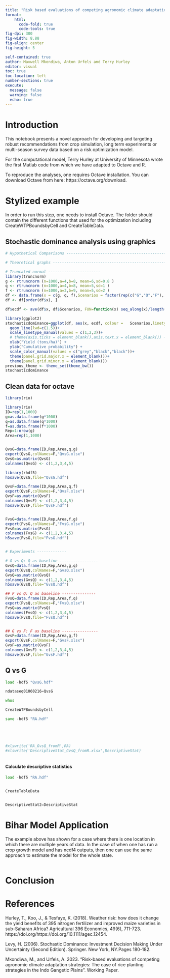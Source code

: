 ```yaml
---
title: "Risk based evaluations of competing agronomic climate adaptation strategies: Workflow example for rice planting strategies from crop growth simulation evidence"
format: 
    html:
      code-fold: true
      code-tools: true
fig-dpi: 300
fig-width: 8.88
fig-align: center
fig-height: 5

self-contained: true
author: Maxwell Mkondiwa, Anton Urfels and Terry Hurley
editor: visual
toc: true
toc-location: left
number-sections: true
execute: 
  message: false
  warning: false
  echo: true
---
```


# Introduction

This notebook presents a novel approach for developing and targeting robust recommendations from crop simulation, long term experiments or multi-season survey data based on a risk optimization model.

For the computational model, Terry Hurley at University of Minnesota wrote the first Matlab code from which we have adapted to Octave and R.

To reproduce the analyses, one requires Octave installation. You can download Octave from here: https://octave.org/download.


# Stylized example
In order to run this step, one needs to install Octave. The folder should contain the different functions that used for the optimization including CreateWTPBoundsbyCell and CreateTableData.

## Stochastic dominance analysis using graphics
```r
# Hypothetical Comparisons ---------------------------------------------------

# Theoretical graphs ------------------------------------------------------------

# Truncated normal -----------------------
library(truncnorm)
g <- rtruncnorm (n=1000,a=4,b=8, mean=6,sd=0.8 )
q <- rtruncnorm (n=1000,a=4,b=8, mean=5,sd=1 )
f <- rtruncnorm (n=1000,a=3,b=9, mean=5,sd=2 )
df <- data.frame(x = c(g, q, f),Scenarios = factor(rep(c("G","Q","F"), c(1000,1000,1000))))
df <- df[order(df$x), ]

df$ecdf <- ave(df$x, df$Scenarios, FUN=function(x) seq_along(x)/length(x))

library(ggplot2)
stochasticdominance=ggplot(df, aes(x, ecdf, colour =   Scenarios,linetype=Scenarios)) + 
  geom_line(lwd=c(1.5))+
  scale_linetype_manual(values = c(1,2,3))+
  # theme(axis.ticks = element_blank(),axis.text.x = element_blank()) +
  xlab("Yield (tons/ha)") +
  ylab("Cumulative probability") +
  scale_color_manual(values = c("grey","black","black"))+
  theme(panel.grid.major.x = element_blank())+
  theme(panel.grid.minor.x = element_blank())
previous_theme <- theme_set(theme_bw())
stochasticdominance

```


## Clean data for octave
```r
library(rio)

library(rio)
ID=rep(1,1000)
g=as.data.frame(g*1000)
q=as.data.frame(q*1000)
f=as.data.frame(f*1000)
Rep=1:nrow(g)
Area=rep(1,1000)


QvsG=data.frame(ID,Rep,Area,q,g)
export(QvsG,colNames=F,"QvsG.xlsx")
QvsG=as.matrix(QvsG)
colnames(QvsG) <- c(1,2,3,4,5)

library(rhdf5)
h5save(QvsG,file="QvsG.hdf")

QvsF=data.frame(ID,Rep,Area,q,f)
export(QvsF,colNames=F,"QvsF.xlsx")
QvsF=as.matrix(QvsF)
colnames(QvsF) <- c(1,2,3,4,5)
h5save(QvsF,file="QvsF.hdf")


FvsG=data.frame(ID,Rep,Area,f,g)
export(FvsG,colNames=F,"FvsG.xlsx")
FvsG=as.matrix(FvsG)
colnames(FvsG) <- c(1,2,3,4,5)
h5save(FvsG,file="FvsG.hdf")


# Experiments -------------

# G vs Q: Q as baseline -----------------
GvsQ=data.frame(ID,Rep,Area,g,q)
export(GvsQ,colNames=F,"GvsQ.xlsx")
GvsQ=as.matrix(GvsQ)
colnames(GvsQ) <- c(1,2,3,4,5)
h5save(GvsQ,file="GvsQ.hdf")

## F vs Q: Q as baseline ---------------
FvsQ=data.frame(ID,Rep,Area,f,q)
export(FvsQ,colNames=F,"FvsQ.xlsx")
FvsQ=as.matrix(FvsQ)
colnames(FvsQ) <- c(1,2,3,4,5)
h5save(FvsQ,file="FvsQ.hdf")


## G vs F: F as baseline ----------------
GvsF=data.frame(ID,Rep,Area,g,f)
export(GvsF,colNames=F,"GvsF.xlsx")
GvsF=as.matrix(GvsF)
colnames(GvsF) <- c(1,2,3,4,5)
h5save(GvsF,file="GvsF.hdf")

```

## Q vs G 

```octave

load -hdf5 "QvsG.hdf"

ndataseq01060216=QvsG

whos

CreateWTPBoundsbyCell

save -hdf5 "RA.hdf"





#xlswrite('RA_GvsQ_fromR',RA)
#xlswrite('DescriptiveStat_GvsQ_fromR.xlsx',DescriptiveStat)



```

#### Calculate descriptive statistics
```octave

load -hdf5 "RA.hdf"


CreateTableData


DescriptiveStat2=DescriptiveStat


```
# Bihar Model Application

The example above has shown for a case where there is one location in which there are multiple years of data. In the case of when one has run a crop growth model and has ncdf4 outputs, then one can use the same approach to estimate the model for the whole state.

```r







```

# Conclusion

# References

Hurley, T., Koo, J., & Tesfaye, K. (2018). Weather risk: how does it change the yield benefits of 395 nitrogen fertilizer and improved maize varieties in sub-Saharan Africa? Agricultural 396 Economics, 49(6), 711-723. https://doi.org/https://doi.org/10.1111/agec.12454.

Levy, H. (2006). Stochastic Dominance: Investment Decision Making Under Uncertainty (Second Edition). Springer. New York, NY.Pages 180-182.

Mkondiwa, M., and Urfels, A. 2023. "Risk-based evaluations of competing agronomic climate adaptation strategies: The case of rice planting strategies in the Indo Gangetic Plains". Working Paper.
